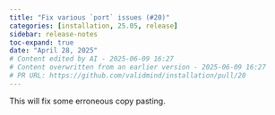```yaml
---
title: "Fix various `port` issues (#20)"
categories: [installation, 25.05, release]
sidebar: release-notes
toc-expand: true
date: "April 28, 2025"
# Content edited by AI - 2025-06-09 16:27
# Content overwritten from an earlier version - 2025-06-09 16:27
# PR URL: https://github.com/validmind/installation/pull/20
---
```


This will fix some erroneous copy pasting.

<!--- VALIDATION SUMMARY
Content Type: title
Validation Status: CHECK
Attempts: 7
Last Validation: 2025-06-09 16:23:20
Result: The edited content improves upon the original by making a few key changes:

1. **Capitalization**: The word "Fix" is capitalized, which is appropriate for the beginning of a sentence or title.
2. **Clarity**: The removal of the colon makes the statement more straightforward and less fragmented.
3. *...
Failure Patterns: {'formatting': 6}
Reedit Available: Yes
Reedit Message: The edited content improves upon the original by making a few key changes:

1. **Capitalization**: The word "Fix" is capitalized, which is appropriate for the beginning of a sentence or title.
2. **Cl...
--->
